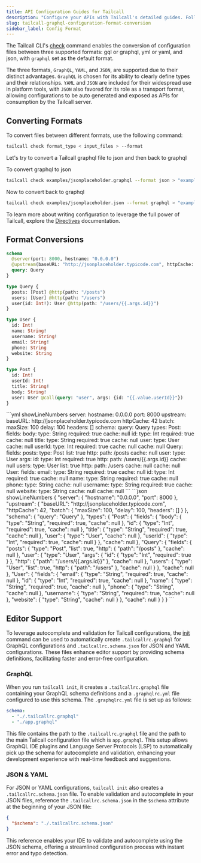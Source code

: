 ```yaml
---
title: API Configuration Guides for Tailcall
description: "Configure your APIs with Tailcall's detailed guides. Follow our step-by-step instructions for optimal configuration and performance."
slug: tailcall-graphql-configuration-format-conversion
sidebar_label: Config Format
---
```


<Head>
  <title>Configuration Format Converter: Convert between GraphQL, YAML, and JSON | Tailcall Docs</title>
</Head>

The Tailcall CLI's [check](./cli.md#check) command enables the conversion of configuration files between three supported formats: gql or graphql, yml or yaml, and json, with `graphql` set as the default format.

The three formats, `GraphQL`, `YAML`, and `JSON`, are supported due to their distinct advantages. `GraphQL` is chosen for its ability to clearly define types and their relationships. `YAML` and `JSON` are included for their widespread use in platform tools, with `JSON` also favored for its role as a transport format, allowing configurations to be auto generated and exposed as APIs for consumption by the Tailcall server.

## Converting Formats

To convert files between different formats, use the following command:

```bash
tailcall check format_type < input_files > --format
```

Let's try to convert a Tailcall graphql file to json and then back to graphql

To convert graphql to json

```bash
tailcall check examples/jsonplaceholder.graphql --format json > "examples/jsonplaceholder.json"
```

Now to convert back to graphql

```bash
tailcall check examples/jsonplaceholder.json --format graphql > "examples/jsonplaceholder2.graphql"
```

To learn more about writing configuration to leverage the full power of Tailcall, explore the [Directives](./directives.md) documentation.

## Format Conversions

<Tabs>
<TabItem value="graphql" label="graphql">

```graphql showLineNumbers
schema
  @server(port: 8000, hostname: "0.0.0.0")
  @upstream(baseURL: "http://jsonplaceholder.typicode.com", httpCache: 42, batch: {delay: 100}) {
  query: Query
}

type Query {
  posts: [Post] @http(path: "/posts")
  users: [User] @http(path: "/users")
  user(id: Int!): User @http(path: "/users/{{.args.id}}")
}

type User {
  id: Int!
  name: String!
  username: String!
  email: String!
  phone: String
  website: String
}

type Post {
  id: Int!
  userId: Int!
  title: String!
  body: String!
  user: User @call(query: "user", args: {id: "{{.value.userId}}"})
}
```

</TabItem>
<TabItem value="yml" label="yml">
```yml showLineNumbers
server:
  hostname: 0.0.0.0
  port: 8000
upstream:
  baseURL: http://jsonplaceholder.typicode.com
  httpCache: 42
  batch:
    maxSize: 100
    delay: 100
    headers: []
schema:
  query: Query
types:
  Post:
    fields:
      body:
        type: String
        required: true
        cache: null
      id:
        type: Int
        required: true
        cache: null
      title:
        type: String
        required: true
        cache: null
      user:
        type: User
        cache: null
      userId:
        type: Int
        required: true
        cache: null
    cache: null
  Query:
    fields:
      posts:
        type: Post
        list: true
        http:
          path: /posts
        cache: null
      user:
        type: User
        args:
          id:
            type: Int
            required: true
        http:
          path: /users/{{.args.id}}
        cache: null
      users:
        type: User
        list: true
        http:
          path: /users
        cache: null
    cache: null
  User:
    fields:
      email:
        type: String
        required: true
        cache: null
      id:
        type: Int
        required: true
        cache: null
      name:
        type: String
        required: true
        cache: null
      phone:
        type: String
        cache: null
      username:
        type: String
        required: true
        cache: null
      website:
        type: String
        cache: null
    cache: null
```

</TabItem>
<TabItem value="json" label="json">
```json showLineNumbers
{
  "server": {
    "hostname": "0.0.0.0",
    "port": 8000
  },
  "upstream": {
    "baseURL": "http://jsonplaceholder.typicode.com",
    "httpCache": 42,
    "batch": {
      "maxSize": 100,
      "delay": 100,
      "headers": []
    }
  },
  "schema": {
    "query": "Query"
  },
  "types": {
    "Post": {
      "fields": {
        "body": {
          "type": "String",
          "required": true,
          "cache": null
        },
        "id": {
          "type": "Int",
          "required": true,
          "cache": null
        },
        "title": {
          "type": "String",
          "required": true,
          "cache": null
        },
        "user": {
          "type": "User",
          "cache": null
        },
        "userId": {
          "type": "Int",
          "required": true,
          "cache": null
        }
      },
      "cache": null
    },
    "Query": {
      "fields": {
        "posts": {
          "type": "Post",
          "list": true,
          "http": {
            "path": "/posts"
          },
          "cache": null
        },
        "user": {
          "type": "User",
          "args": {
            "id": {
              "type": "Int",
              "required": true
            }
          },
          "http": {
            "path": "/users/{{.args.id}}"
          },
          "cache": null
        },
        "users": {
          "type": "User",
          "list": true,
          "http": {
            "path": "/users"
          },
          "cache": null
        }
      },
      "cache": null
    },
    "User": {
      "fields": {
        "email": {
          "type": "String",
          "required": true,
          "cache": null
        },
        "id": {
          "type": "Int",
          "required": true,
          "cache": null
        },
        "name": {
          "type": "String",
          "required": true,
          "cache": null
        },
        "phone": {
          "type": "String",
          "cache": null
        },
        "username": {
          "type": "String",
          "required": true,
          "cache": null
        },
        "website": {
          "type": "String",
          "cache": null
        }
      },
      "cache": null
    }
  }
}
```
</TabItem>
</Tabs>

## Editor Support

To leverage autocomplete and validation for Tailcall configurations, the [init](./cli.md#init) command can be used to automatically create `.tailcallrc.graphql` for GraphQL configurations and `.tailcallrc.schema.json` for JSON and YAML configurations. These files enhance editor support by providing schema definitions, facilitating faster and error-free configuration.

### GraphQL

When you run `tailcall init`, it creates a `.tailcallrc.graphql` file containing your GraphQL schema definitions and a `.graphqlrc.yml` file configured to use this schema. The `.graphqlrc.yml` file is set up as follows:

```yml
schema:
  - "./.tailcallrc.graphql"
  - "./app.graphql"
```

This file contains the path to the `.tailcallrc.graphql` file and the path to the main Tailcall configuration file which is `app.graphql`. This setup allows GraphQL IDE plugins and Language Server Protocols (LSP) to automatically pick up the schema for autocomplete and validation, enhancing your development experience with real-time feedback and suggestions.

### JSON & YAML

For JSON or YAML configurations, `tailcall init` also creates a `.tailcallrc.schema.json` file. To enable validation and autocomplete in your JSON files, reference the `.tailcallrc.schema.json` in the `$schema` attribute at the beginning of your JSON file:

```json
{
  "$schema": "./.tailcallrc.schema.json"
}
```

This reference enables your IDE to validate and autocomplete using the JSON schema, offering a streamlined configuration process with instant error and typo detection.
